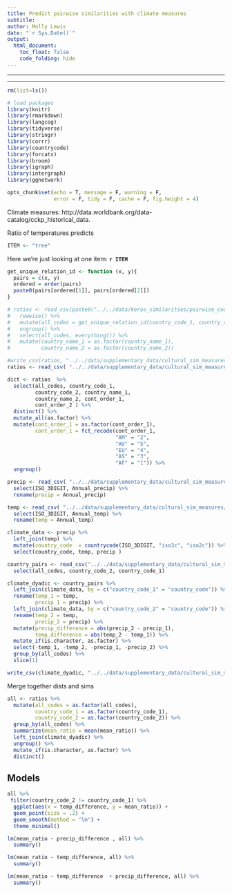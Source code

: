 ```yaml
---
title: Predict pairwise similarities with climate measures
subtitle: 
author: Molly Lewis 
date: "`r Sys.Date()`"
output: 
  html_document:
    toc_float: false
    code_folding: hide
---
```

  
******
******
  
```r
rm(list=ls())

# load packages
library(knitr)
library(rmarkdown)
library(langcog)
library(tidyverse)
library(stringr)
library(corrr)
library(countrycode)
library(forcats)
library(broom)
library(igraph)
library(intergraph)
library(ggnetwork)

opts_chunk$set(echo = T, message = F, warning = F, 
               error = F, tidy = F, cache = F, fig.height = 4)
```

Climate measures: http://data.worldbank.org/data-catalog/cckp_historical_data. 

Ratio of temperatures predicts 
```r
ITEM <- "tree"
``` 
Here we're just looking at one item: __`r ITEM`__

```r
get_unique_relation_id <- function (x, y){
  pairs = c(x, y)
  ordered = order(pairs)
  paste0(pairs[ordered[1]], pairs[ordered[2]])
}

# ratios <- read_csv(paste0("../../data/keras_similarities/pairwise_country/", ITEM, "_sim_ratios.csv")) %>%
#   rowwise() %>%
#   mutate(all_codes = get_unique_relation_id(country_code_1, country_code_2))  %>%
#   ungroup() %>%
#   select(all_codes, everything()) %>%
#   mutate(country_name_1 = as.factor(country_name_1),
#          country_name_2 = as.factor(country_name_2))

#write_csv(ratios, "../../data/supplementary_data/cultural_sim_measures/temp2.csv")
ratios <- read_csv( "../../data/supplementary_data/cultural_sim_measures/temp2.csv") 

dict <- ratios  %>%
  select(all_codes, country_code_1, 
         country_code_2, country_name_1,
         country_name_2, cont_order_1, 
         cont_order_2 ) %>%
  distinct() %>%
  mutate_all(as.factor) %>%
  mutate(cont_order_1 = as.factor(cont_order_1),
         cont_order_1 = fct_recode(cont_order_1, 
                                   "AM" = "2",
                                   "AU" = "5",
                                   "EU" = "4",
                                   "AS" = "3",
                                   "AF" = "1")) %>%
  ungroup()
```


```r
precip <- read_csv( "../../data/supplementary_data/cultural_sim_measures/geo/country_precip.csv") %>%
  select(ISO_3DIGIT, Annual_precip) %>%
  rename(precip = Annual_precip)

temp <- read_csv( "../../data/supplementary_data/cultural_sim_measures/geo/country_temp.csv")  %>%
  select(ISO_3DIGIT, Annual_temp) %>%
  rename(temp = Annual_temp)

climate_data <- precip %>%
  left_join(temp) %>%
  mutate(country_code  = countrycode(ISO_3DIGIT, "iso3c", "iso2c")) %>%
  select(country_code, temp, precip )

country_pairs <- read_csv("../../data/supplementary_data/cultural_sim_measures/all_dyadic_vars.csv")  %>%
  select(all_codes, country_code_2, country_code_1)

climate_dyadic <- country_pairs %>%
  left_join(climate_data, by = c("country_code_1" = "country_code")) %>%
  rename(temp_1 = temp,
         precip_1 = precip) %>%
  left_join(climate_data, by = c("country_code_2" = "country_code")) %>%
  rename(temp_2 = temp,
         precip_2 = precip) %>%
  mutate(precip_difference = abs(precip_2 - precip_1),
         temp_difference = abs(temp_2 - temp_1)) %>%
  mutate_if(is.character, as.factor) %>%
  select(-temp_1, -temp_2, -precip_1, -precip_2) %>%
  group_by(all_codes) %>%
  slice(1)

write_csv(climate_dyadic, "../../data/supplementary_data/cultural_sim_measures/geo/country_climate_ratios.csv")
```

Merge together dists and sims

```r
all <- ratios %>%   
  mutate(all_codes = as.factor(all_codes),
         country_code_1 = as.factor(country_code_1),
         country_code_2 = as.factor(country_code_2)) %>%
  group_by(all_codes) %>%
  summarize(mean_ratio = mean(mean_ratio)) %>%
  left_join(climate_dyadic) %>%
  ungroup() %>%
  mutate_if(is.character, as.factor) %>%
  distinct() 
```

## Models

```r
all %>%
 filter(country_code_2 != country_code_1) %>%
  ggplot(aes(x = temp_difference, y = mean_ratio)) +
  geom_point(size = .2) +
  geom_smooth(method = "lm") +
  theme_minimal()
```

```r
lm(mean_ratio ~ precip_difference , all) %>%
  summary() 

lm(mean_ratio ~ temp_difference, all) %>%
  summary()

lm(mean_ratio ~ temp_difference  + precip_difference, all) %>%
  summary()
```

